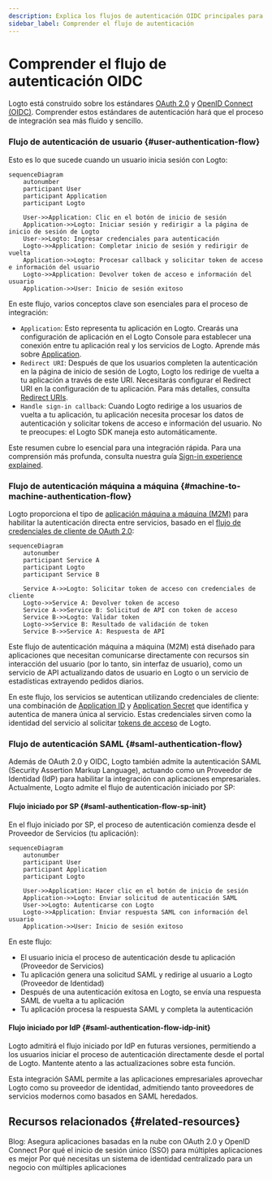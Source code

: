 ```yaml
---
description: Explica los flujos de autenticación OIDC principales para usuarios finales e interacciones máquina a máquina, destacando el intercambio de tokens.
sidebar_label: Comprender el flujo de autenticación
---
```


# Comprender el flujo de autenticación OIDC

Logto está construido sobre los estándares [OAuth 2.0](https://auth.wiki/oauth-2.0) y [OpenID Connect (OIDC)](https://auth.wiki/openid-connect). Comprender estos estándares de autenticación hará que el proceso de integración sea más fluido y sencillo.

### Flujo de autenticación de usuario \{#user-authentication-flow}

Esto es lo que sucede cuando un usuario inicia sesión con Logto:

```mermaid
sequenceDiagram
    autonumber
    participant User
    participant Application
    participant Logto

    User->>Application: Clic en el botón de inicio de sesión
    Application->>Logto: Iniciar sesión y redirigir a la página de inicio de sesión de Logto
    User->>Logto: Ingresar credenciales para autenticación
    Logto->>Application: Completar inicio de sesión y redirigir de vuelta
    Application->>Logto: Procesar callback y solicitar token de acceso e información del usuario
    Logto->>Application: Devolver token de acceso e información del usuario
    Application->>User: Inicio de sesión exitoso
```

En este flujo, varios conceptos clave son esenciales para el proceso de integración:

- `Application`: Esto representa tu aplicación en Logto. Crearás una configuración de aplicación en el Logto Console para establecer una conexión entre tu aplicación real y los servicios de Logto. Aprende más sobre [Application](/integrate-logto/application-data-structure/#introduction).
- `Redirect URI`: Después de que los usuarios completen la autenticación en la página de inicio de sesión de Logto, Logto los redirige de vuelta a tu aplicación a través de este URI. Necesitarás configurar el Redirect URI en la configuración de tu aplicación. Para más detalles, consulta [Redirect URIs](/integrate-logto/application-data-structure/#redirect-uris).
- `Handle sign-in callback`: Cuando Logto redirige a los usuarios de vuelta a tu aplicación, tu aplicación necesita procesar los datos de autenticación y solicitar tokens de acceso e información del usuario. No te preocupes: el Logto SDK maneja esto automáticamente.

Este resumen cubre lo esencial para una integración rápida. Para una comprensión más profunda, consulta nuestra guía [Sign-in experience explained](/concepts/sign-in-experience/).

### Flujo de autenticación máquina a máquina \{#machine-to-machine-authentication-flow}

Logto proporciona el tipo de [aplicación máquina a máquina (M2M)](/quick-starts/m2m) para habilitar la autenticación directa entre servicios, basado en el [flujo de credenciales de cliente de OAuth 2.0](https://auth.wiki/client-credentials-flow):

```mermaid
sequenceDiagram
    autonumber
    participant Service A
    participant Logto
    participant Service B

    Service A->>Logto: Solicitar token de acceso con credenciales de cliente
    Logto->>Service A: Devolver token de acceso
    Service A->>Service B: Solicitud de API con token de acceso
    Service B->>Logto: Validar token
    Logto->>Service B: Resultado de validación de token
    Service B->>Service A: Respuesta de API
```

Este flujo de autenticación máquina a máquina (M2M) está diseñado para aplicaciones que necesitan comunicarse directamente con recursos sin interacción del usuario (por lo tanto, sin interfaz de usuario), como un servicio de API actualizando datos de usuario en Logto o un servicio de estadísticas extrayendo pedidos diarios.

En este flujo, los servicios se autentican utilizando credenciales de cliente: una combinación de [Application ID](/integrate-logto/application-data-structure/#application-id) y [Application Secret](/integrate-logto/application-data-structure/#application-secret) que identifica y autentica de manera única al servicio. Estas credenciales sirven como la identidad del servicio al solicitar [tokens de acceso](https://auth.wiki/access-token) de Logto.

### Flujo de autenticación SAML \{#saml-authentication-flow}

Además de OAuth 2.0 y OIDC, Logto también admite la autenticación SAML (Security Assertion Markup Language), actuando como un Proveedor de Identidad (IdP) para habilitar la integración con aplicaciones empresariales. Actualmente, Logto admite el flujo de autenticación iniciado por SP:

#### Flujo iniciado por SP \{#saml-authentication-flow-sp-init}

En el flujo iniciado por SP, el proceso de autenticación comienza desde el Proveedor de Servicios (tu aplicación):

```mermaid
sequenceDiagram
    autonumber
    participant User
    participant Application
    participant Logto

    User->>Application: Hacer clic en el botón de inicio de sesión
    Application->>Logto: Enviar solicitud de autenticación SAML
    User->>Logto: Autenticarse con Logto
    Logto->>Application: Enviar respuesta SAML con información del usuario
    Application->>User: Inicio de sesión exitoso
```

En este flujo:

- El usuario inicia el proceso de autenticación desde tu aplicación (Proveedor de Servicios)
- Tu aplicación genera una solicitud SAML y redirige al usuario a Logto (Proveedor de Identidad)
- Después de una autenticación exitosa en Logto, se envía una respuesta SAML de vuelta a tu aplicación
- Tu aplicación procesa la respuesta SAML y completa la autenticación

#### Flujo iniciado por IdP \{#saml-authentication-flow-idp-init}

Logto admitirá el flujo iniciado por IdP en futuras versiones, permitiendo a los usuarios iniciar el proceso de autenticación directamente desde el portal de Logto. Mantente atento a las actualizaciones sobre esta función.

Esta integración SAML permite a las aplicaciones empresariales aprovechar Logto como su proveedor de identidad, admitiendo tanto proveedores de servicios modernos como basados en SAML heredados.

## Recursos relacionados \{#related-resources}

<Url href="https://blog.logto.io/secure-cloud-apps-with-oauth-and-openid-connect">
  Blog: Asegura aplicaciones basadas en la nube con OAuth 2.0 y OpenID Connect
</Url>

<Url href="https://blog.logto.io/sso-is-better">
  Por qué el inicio de sesión único (SSO) para múltiples aplicaciones es mejor
</Url>

<Url href="https://blog.logto.io/centralized-identity-system">
  Por qué necesitas un sistema de identidad centralizado para un negocio con múltiples aplicaciones
</Url>
